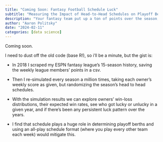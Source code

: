 ```yaml
---
title: "Coming Soon: Fantasy Football Schedule Luck"
subtitle: "Measuring the Impact of Head-to-Head Schedules on Playoff Berths"
description: "Your fantasy team put up a ton of points over the season, yet you missed the playoffs because your opponents always had their best weeks against you. How would your season have gone if you had a different schedule? I re-simulate 15 years of league history to quantify how un/lucky my league's participants have been and to measure how much making the playoffs depends on schedule. (Spolier: a LOT!)"
author: "Aaron Politsky"
date: "2024-02-11"
categories: [data science]
---
```


Coming soon.

I need to dust off the old code (base R!), so i'll be a minute, but the gist is:

-   In 2018 I scraped my ESPN fantasy league's 15-season history, saving the weekly league members' points in a csv.

-   Then I re-simulated every season a million times, taking each owner's weekly score as given, but randomizing the season's head to head schedules.

-   With the simulation results we can explore owners' win-loss distributions, their expected win rates, see who got lucky or unlucky in a given year, and if there's been any persistent luck pattern over the years.

-   I find that schedule plays a huge role in determining playoff berths and using an all-play schedule format (where you play every other team each week) would mitigate this.
